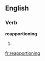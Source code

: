 ==English==

===Verb===
'''reapportioning'''

# {{present participle of|[[reapportion]]}}

[[fr:reapportioning]]
